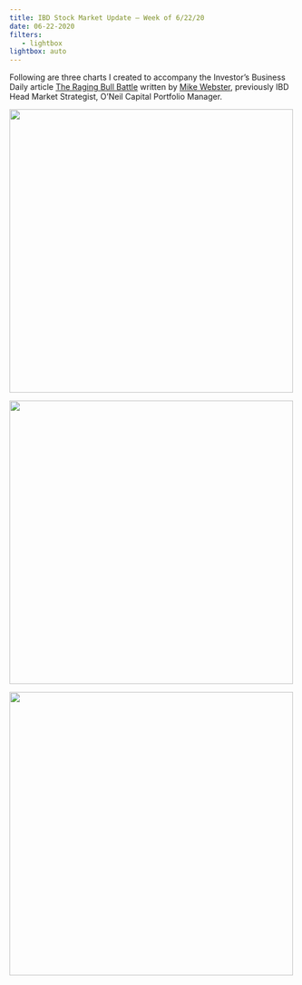 ```yaml
---
title: IBD Stock Market Update – Week of 6/22/20
date: 06-22-2020
filters:
   - lightbox
lightbox: auto
---
```


Following are three charts I created to accompany the Investor's Business Daily article [The Raging Bull Battle](https://www.investors.com/market-trend/stock-market-update-the-raging-bull-battle/) written by [Mike Webster](http://twitter.com/mwebster1971), previously IBD Head Market Strategist, O'Neil Capital Portfolio Manager.

![](chart1.png){height="500"}

![](chart2.png){height="500"}

![](chart3.png){height="500"}
